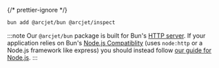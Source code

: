 
{/* prettier-ignore */}
<SelectableContent client:load frameworkSwitcher>
<div>

```bash
bun add @arcjet/bun @arcjet/inspect
```

</div>
</SelectableContent>

:::note
Our `@arcjet/bun` package is built for
Bun's [HTTP server](https://bun.sh/docs/api/http). If your application relies
on Bun's [Node.js Compatiblity](https://bun.sh/docs/runtime/nodejs-apis)
(uses `node:http` or a Node.js framework like express) you should instead
follow [our guide for Node.js](/rate-limiting/quick-start?f=node-js).
:::
